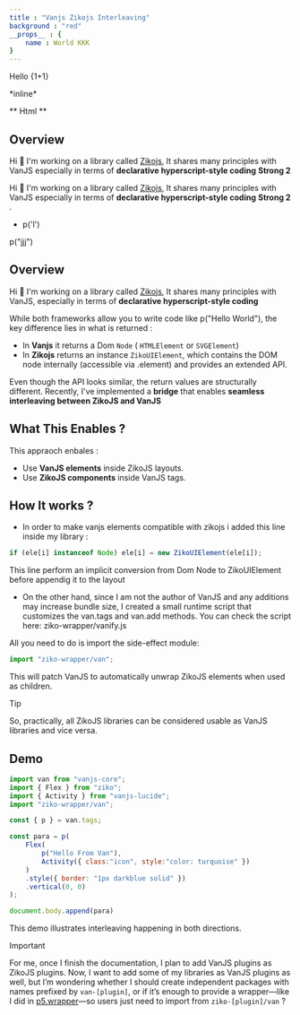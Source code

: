 ```yaml
---
title : "Vanjs Zikojs Interleaving"
background : "red"
__props__ : {
    name : World KKK
}
---
```





Hello {1+1}

<Dom> 
*inline* 
</Dom>

<p>
** Html **
</p> 

## Overview 

Hi 👋 I'm working on a library called [Zikojs](https://github.com/zakarialaoui10/ziko.js), It shares many principles with VanJS especially in terms of **declarative hyperscript-style coding** **Strong 2** 

Hi 👋 I'm working on a library called [Zikojs](https://github.com/zakarialaoui10/ziko.js),
It shares many principles with VanJS especially in terms of **declarative hyperscript-style coding** **Strong 2** .

- p('l')

p("jjj")

## Overview 

Hi 👋 I'm working on a library called [Zikojs](https://github.com/zakarialaoui10/ziko.js), It shares many principles with VanJS, especially in terms of **declarative hyperscript-style coding**

While both frameworks allow you to write code like p("Hello World"), the key difference lies in what is returned :
- In **Vanjs** it returns a Dom `Node` ( `HTMLElement` or `SVGElement`)
- In **Zikojs** returns an instance `ZikoUIElement`,  which contains the DOM node internally (accessible via .element) and provides an extended API.

Even though the API looks similar, the return values are structurally different. Recently, I've implemented a **bridge** that enables **seamless interleaving between ZikoJS and VanJS**

## What This Enables ? 
This appraoch enbales : 
- Use **VanJS elements** inside ZikoJS layouts.
- Use **ZikoJS components** inside VanJS tags.

## How It works ? 
- In order to make vanjs elements compatible with zikojs i added this line inside my library :
```js
if (ele[i] instanceof Node) ele[i] = new ZikoUIElement(ele[i]);
```
This line perform an implicit conversion from Dom Node to ZikoUIElement before appendig it to the layout

- On the other hand, since I am not the author of VanJS and any additions may increase bundle size, I created a small runtime script that customizes the van.tags and van.add methods. You can check the script here:
ziko-wrapper/vanify.js

All you need to do is import the side-effect module:

```js
import "ziko-wrapper/van";
```
This will patch VanJS to automatically unwrap ZikoJS elements when used as children.

> [!Tip] 
> So, practically, all ZikoJS libraries can be considered usable as VanJS libraries and vice versa. 

## Demo
```javascript
import van from "vanjs-core";
import { Flex } from "ziko";
import { Activity } from "vanjs-lucide";
import "ziko-wrapper/van";

const { p } = van.tags;

const para = p(
    Flex(
        p("Hello From Van"),
        Activity({ class:"icon", style:"color: turquoise" })
    )
    .style({ border: "1px darkblue solid" })
    .vertical(0, 0)
);

document.body.append(para)
```

This demo illustrates interleaving happening in both directions.

> [!IMPORTANT]  
> For me, once I finish the documentation, I plan to add VanJS plugins as ZikoJS plugins. Now, I want to add some of my libraries as VanJS plugins as well, but I’m wondering whether I should create independent packages with names prefixed by `van-[plugin]`, or if it’s enough to provide a wrapper—like I did in [p5.wrapper](https://github.com/zakarialaoui10/p5.wrapper)—so users just need to import from `ziko-[plugin]/van` ?


